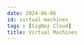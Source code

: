 ```yaml
---
date: 2024-06-06
id: virtual-machines
tags : [SigNoz Cloud]
title: Virtual Machines
---
```


<DocCardContainer>

<DocCard
    title="📄️ VM Host Metrics and Logging"
    description="Overview"
    href="/docs/azure-monitoring/virtual-machines/vm-metrics/"
/>

</DocCardContainer>
